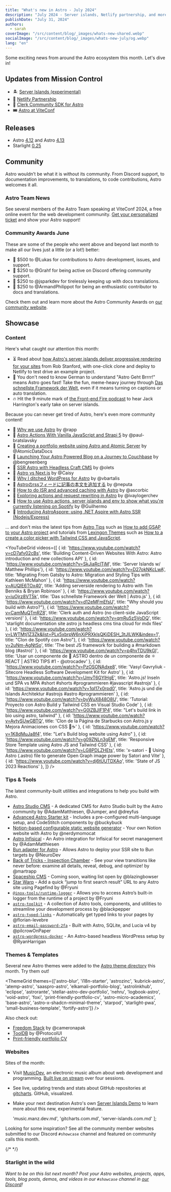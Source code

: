 ```yaml
---
title: "What's new in Astro - July 2024"
description: "July 2024 - Server islands, Netlify partnership, and more!"
publishDate: "July 31, 2024"
authors:
  - sarah
coverImage: "/src/content/blog/_images/whats-new-shared.webp"
socialImage: "/src/content/blog/_images/whats-new-july/og.webp"
lang: "en"
---
```


Some exciting news from around the Astro ecosystem this month. Let's dive in!

## Updates from Mission Control

- 🏝️ [Server Islands (experimental)](https://docs.astro.build/en/reference/configuration-reference/#experimentalserverislands)
- 🤝 [Netlify Partnership](https://astro.build/blog/netlify-official-deployment-partner/)
- 🔐 [Clerk Community SDK for Astro](https://clerk.com/changelog/2024-03-28)
- 🎟️ [Astro at ViteConf](https://viteconf-2024.pages.dev/24/ecosystem/astro)

## Releases

- Astro [4.12](https://astro.build/blog/astro-4120/) and Astro [4.13](https://astro.build/blog/astro-4130/)
- Starlight [0.25](https://github.com/withastro/starlight/releases/tag/%40astrojs%2Fstarlight%400.25.0)

## Community

Astro wouldn’t be what it is without its community. From Discord support, to documentation improvements, to translations, to code contributions, Astro welcomes it all.

### Astro Team News

See several members of the Astro Team speaking at ViteConf 2024, a free online event for the web development community. [Get your personalized ticket](https://viteconf-2024.pages.dev/24/ecosystem/astro) and show your Astro support!

### Community Awards June

These are some of the people who went above and beyond last month to make all our lives just a little (or a lot!) better:

- 🌟 $500 to @Lukas for contributions to Astro development, issues, and support.
- 🚀 $250 to @Grahf for being active on Discord offering community support.
- 🎈 $250 to @jsparkdev for tirelessly keeping up with docs translations.
- 🎊 $250 to @ArmandPhilippot for being an enthusiastic contributor to docs and translations.

Check them out and learn more about the Astro Community Awards on [our community website](https://community.astro.build).

## Showcase

### Content


Here's what caught our attention this month: 

- ⏳ Read about [how Astro's server islands deliver progressive rendering for your sites](https://developers.netlify.com/guides/how-astros-server-islands-deliver-progressive-rendering-for-your-sites/) from Rob Stanford, with one-click clone and deploy to Netlify to test drive an example project.
- 👀 You don't need to know German to understand "Astro Geht Brrrr!" means Astro goes fast! Take the fun, meme-heavy journey through [Das schnellste Framework der Welt](https://www.youtube.com/watch?v=iuOjrz8VT5k), even if it means turning on captions or auto translation.
- 🔥 Hit the 9 minute mark of [the Front-end Fire podcast](https://front-end-fire.com/episodes/53/) to hear Jack Harrington's early take on server islands.

Because you can never get tired of Astro, here's even more community content!

- 📄 [Why we use Astro](https://www.pricelevel.com/blog/why-we-use-astro) by @rapp
- 📄 [Astro Actions With Vanilla JavaScript and Strapi 5](https://strapi.io/blog/astro-actions-with-vanilla-javascript-and-strapi5) by @paul-bratslavsky
- 📄 [Creating a portfolio website using Astro and Atomic Server](https://docs.atomicdata.dev/astro-guide/1-index) by @AtomicDataDocs
- 📄 [Launching Your Astro Powered Blog on a Journey to Couchbase](https://dev.to/couchbase/launching-your-astro-powered-blog-on-a-journey-to-couchbase-3kh8) by @bengreenberg
- 📄 [SSR Astro with Headless Craft CMS](https://www.olets.dev/posts/ssr-astro-with-headless-craft-cms) by @olets
- 📄 [Astro vs Next.js](https://caisy.io/blog/astro-vs-next) by @Caisy
- 📄 [Why I ditched WordPress for Astro](https://vbartalis.xyz/en/blog/why-i-ditched-wordpress-for-astro-js/) by @vbartalis
- 📄 [Astroのrssフィードに記事の本文を追加する](https://www.neputa-note.net/2024/07/astro-rss/) by @neputa
- 📄 [How to do ISR and advanced caching with Astro](https://developers.netlify.com/guides/how-to-do-advanced-caching-and-isr-with-astro/) by @ascorbic
- 📄 [Exploring actions and request rewriting in Astro](https://blog.logrocket.com/exploring-actions-request-rewriting-astro/) by @ivaylogerchev
- 📄 [How to use Astro actions, server islands and env to show what you're currently listening on Spotify](https://hounie.me/writings/how-i-use-astro-actions-and-server-islands-spotify/) by @Guilhermo
- 📄 [Introducing AstroAspore: using .NET Aspire with Astro SSR (Nodejs/Express)](https://agramont.net/blog/astroaspire-overview/)


 ... and don't miss the latest tips from [Astro Tips](https://astro-tips.dev) such as [How to add GSAP to your Astro project](https://astro-tips.dev/tips/how-to-add-gsap/) and tutorials from [Lexingon Themes](https://lexingtonthemes.com/tutorials/) such as [How to a create a color picker with Tailwind CSS and JavaScript](https://lexingtonthemes.com/tutorials/how-to-create-a-color-picker-with-tailwind-css-and-javascript/).


<YouTubeGrid
  videos={[
    { id: 'https://www.youtube.com/watch?v=cD7afv02cBs', title: 'Building Content-Driven Websites With Astro: Astro introduction and new collections API' },
    { id: 'https://www.youtube.com/watch?v=SkJiaRclTjM', title: 'Server Islands w/ Matthew Phillips'},
    { id: 'https://www.youtube.com/watch?v=D27okNKcLwA', title: 'Migrating From Gatsby to Astro: Migration and Styling Tips with Kathleen McMahon' },
    { id: 'https://www.youtube.com/watch?v=AUQIE6TOx40', title: 'Adding serverside rendering to Astro with Tim Benniks & Bryan Robinson' },
    { id: 'https://www.youtube.com/watch?v=iuOjrz8VT5k', title: 'Das schnellste Framework der Welt | Astro.js' },
    { id: 'https://www.youtube.com/watch?v=d12eMFmEfsU', title: "Why should you build with Astro?"},
    { id: 'https://www.youtube.com/watch?v=CamMuQTmRZ8', title: 'Clerk auth and Astro (no client-side JavaScript version)' },
    { id: 'https://www.youtube.com/watch?v=qmRu5z5VoDQ', title: 'starlight documentation site astro js headless cms tina cloud for mdx files' },
    { id: 'https://www.youtube.com/watch?v=LWTMtj1Z3Zk&list=PLx5xbrpW6nXiPRXklsQKiDESH_3tJlLWK&index=1', title: "Clon de Spotify con Astro"},
    { id: 'https://www.youtube.com/watch?v=2uNm-AgNtSo', title: 'The best JS framework for building a #markdown blog (#astro)' },
    { id: 'https://www.youtube.com/watch?v=p4hvTDU9kGI', title: 'Usar un componente de 🚀 ASTRO dentro de un componente de ⚛️ REACT | ASTRO TIPS #1 - @otrocadev' },
    { id: 'https://www.youtube.com/watch?v=PzOSONAdxe8', title: 'Vasyl Gavryliuk - Sitecore Headless Software Development Kit for Astro' },
    { id: 'https://www.youtube.com/watch?v=UmvT6GYlHgE', title: 'Astro.js! Inseln und SPA vs MPA #short #shorts #programmieren #javascript #astrojs' },
    { id: 'https://www.youtube.com/watch?v=1qI17x0rpd0', title: 'Astro.js und die Islands Architektur #astrojs #astro #programmieren' },
    { id: 'https://www.youtube.com/watch?v=byWuX848O8U', title: 'Tutorial: Proyecto con Astro Build y Tailwind CSS en Visual Studio Code' },
    { id: 'https://www.youtube.com/watch?v=G0lZBJlF1P4', title: "Let's build link in bio using astro, tailwind" },
    { id: 'https://www.youtube.com/watch?v=AvtySUwGBTQ', title: 'Clon de la Página de Starbucks con Astro.js y Mejora Animaciones con CSS 🚀☕️' },
    { id: 'https://www.youtube.com/watch?v=1K8dMuJa8f4', title: "Let's Build blog website using Astro" },
    { id: 'https://www.youtube.com/watch?v=g09ZNLn3gEM', title: 'Responsive Store Template using Astro JS and Tailwind CSS' },
    { id: 'https://www.youtube.com/watch?v=LG8PDLZHEts', title: 'x-satori - 🌠 Using Astro (.astro) file to generate Open Graph image power by Satori and Vite' },
    { id: 'https://www.youtube.com/watch?v=dj6tUUTDXAo', title: 'State of JS 2023 Reactions' },
  ]}
/> 

### Tips & Tools

The latest community-built utilities and integrations to help you build with Astro.

- [Astro Studio CMS](https://astro-studiocms.xyz/) - A dedicated CMS for Astro Studio built by the Astro community by @AdamMatthiesen, @Jumper, and @dreyfus
- [Advanced Astro Starter kit](https://github.com/BuckyBuck135/Advanced-Astro-v4-i18n) - Includes a pre-configured multi-language setup, and CodeStitch components by @buckybuck 
- [Notion-based configurable static website generator](https://www.producthunt.com/posts/webtrotion) - Your own Notion website with Astro by @nerdymomocat
- [Astro Infisical](https://www.npmjs.com/package/@matthiesenxyz/astro-infisical) - An Astro integration for Infisical for secret management by @AdamMatthiesen
- [Bun adapter for Astro](https://github.com/nurodev/astro-bun) - Allows Astro to deploy your SSR site to Bun targets by @NeuroDev
- [Back of Tricks - Inspection Chamber](https://github.com/martrapp/astro-vtbot) - See your view transitions like never before: examine all details, reveal, debug, and optimize! by @martrapp
- [Spaceship CMS](https://spaceship-cms.co/) - Coming soon, waiting list open by @blazingbowser
- [Star Warp](https://inox-tools.fryuni.dev/star-warp) - Add a quick “jump to first search result” URL to any Astro site using Pagefind by @Fryuni
- [`@inox-tools/runtime-logger`](https://inox-tools.vercel.app/runtime-logger) - Allows you to access Astro’s built-in logger from the runtime of a project by @Fryuni
- [`astro-toolkit`](https://www.npmjs.com/package/astro-toolkit) - A collection of Astro tools, components, and utilities to streamline your development process by @blackpepper
- [`astro-typed-links`](https://github.com/florian-lefebvre/astro-typed-links) - Automatically get typed links to your pages by @florian-levebre
- [`astro-email-password-2fa`](https://github.com/pilcrowOnPaper/astro-email-password-2fa) - Built with Astro, SQLite, and Lucia v4 by @pilcrowOnPaper
- [`astro-wordpress-docker`](https://github.com/RyanHarrigan/astro-wordpress-docker) - An Astro-based headless WordPress setup by @RyanHarrigan 


### Themes & Templates

Several new Astro themes were added to the [Astro theme directory](https://astro.build/themes/) this month. Try them out!

 <ThemeGrid themes={['astro-blur', 'i18n-starter', 'astrozinc', 'kubrick-astro', 'atemp-astro', 'saaspro-astro', 'elkamali-portfolio-blog', 'astrolinkhub', 'eclipse', 'astrorante', 'stellar-astro-dev-portfolio', 'nehru', 'logbook-astro', 'void-astro', 'foxi', 'print-friendly-portfolio-cv', 'astro-micro-academics', 'base-astro', 'astro-x-shadcn-minimal-theme', 'starpod', 'starlight-pwa', 'small-business-template', 'fortify-astro']} />

Also check out:

- [Freedom Stack](https://github.com/cameronapak/freedom-stack) by @cameronapak
- [ToolDB](https://protocolui.com/templates/tooldb) by @ProtocolUI
- [Print-friendly portfolio CV](https://github.com/Smilesharks/dev-portfolio)

### Websites

Sites of the month:

- Visit [MusicDev](https://music.manz.dev/), an electronic music album about web development and programming. [Built live on stream](https://www.youtube.com/watch?v=2ZQ-sPMOmww) over four sessions.
- See live, updating trends and stats about GitHub repositories at [gitcharts](https://gitcharts.com/). GitHub, visualized.
- Make your next destination Astro's own [Server Islands Demo](https://server-islands.com) to learn more about this new, experimental feature.

  'music.manz.dev.md',
  'gitcharts.com.md',
  'server-islands.com.md'
]; 

<ShowcaseGridById ids={monthlySites} />

Looking for some inspiration? See all the community member websites submitted to our Discord `#showcase` channel and featured on community calls this month.

{/* <MonthlyShowcaseGrid startDate="2024-07-01" endDate="2024-08-01" exclude={monthlySites} /> */}

<MonthlyShowcaseGrid startDate="2024-07-01" endDate="2024-08-01" exclude={monthlySites} />

### Starlight in the wild

<MonthlyShowcaseGrid starlight startDate="2024-07-01" endDate="2024-08-01" />

*Want to be on this list next month? Post your Astro websites, projects, apps, tools, blog posts, demos, and videos in our `#showcase` channel in [our Discord](https://astro.build/chat)!*